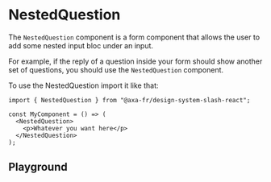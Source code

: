 
<Meta of={NestedQuestionStories} />

# NestedQuestion

The `NestedQuestion` component is a form component that allows the user to add some nested input bloc under an input.

For example, if the reply of a question inside your form should show another set of questions, you should use the `NestedQuestion` component.

To use the NestedQuestion import it like that:

```tsx
import { NestedQuestion } from "@axa-fr/design-system-slash-react";

const MyComponent = () => (
  <NestedQuestion>
    <p>Whatever you want here</p>
  </NestedQuestion>
);
```

## Playground

<Canvas of={NestedQuestionStories.Playground} />
<Controls of={NestedQuestionStories.Playground} />
